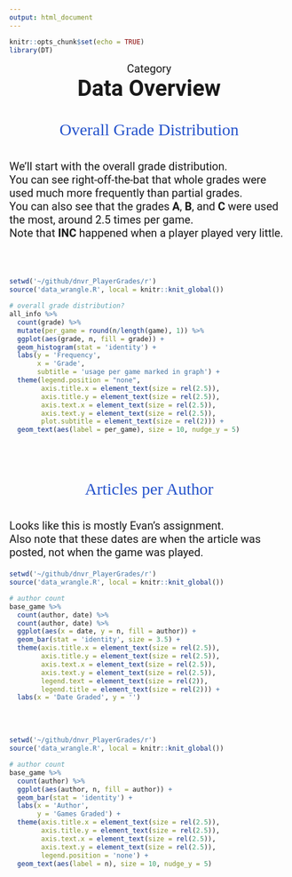```yaml
---
output: html_document
---
```


```r
knitr::opts_chunk$set(echo = TRUE)
library(DT)
```

<p id = "cat">Category</p>
<strong><p id = "title">Data Overview</p></strong>
<br><br>
<p id="section">Overall Grade Distribution</p>
<br>
<p id="desc">We'll start with the overall grade distribution.<br>You can see right-off-the-bat that whole grades were used much more frequently than partial grades.<br>You can also see that the grades <strong>A</strong>, <strong>B</strong>, and <strong>C</strong> were used the most, around 2.5 times per game.<br>Note that <strong>INC</strong> happened when a player played very little.</p>
<br><br>
```r
setwd('~/github/dnvr_PlayerGrades/r')
source('data_wrangle.R', local = knitr::knit_global())

# overall grade distribution?
all_info %>% 
  count(grade) %>% 
  mutate(per_game = round(n/length(game), 1)) %>% 
  ggplot(aes(grade, n, fill = grade)) + 
  geom_histogram(stat = 'identity') +
  labs(y = 'Frequency',
       x = 'Grade',
       subtitle = 'usage per game marked in graph') +
  theme(legend.position = "none",
        axis.title.x = element_text(size = rel(2.5)),
        axis.title.y = element_text(size = rel(2.5)),
        axis.text.x = element_text(size = rel(2.5)),
        axis.text.y = element_text(size = rel(2.5)),
        plot.subtitle = element_text(size = rel(2))) +
  geom_text(aes(label = per_game), size = 10, nudge_y = 5)
```
<br><br><br><br>
<p id="section">Articles per Author</p>
<br>
<p id="desc">Looks like this is mostly Evan's assignment.<br>Also note that these dates are when the article was posted, not when the game was played.</p>
```r
setwd('~/github/dnvr_PlayerGrades/r')
source('data_wrangle.R', local = knitr::knit_global())

# author count
base_game %>% 
  count(author, date) %>% 
  count(author, date) %>% 
  ggplot(aes(x = date, y = n, fill = author)) +
  geom_bar(stat = 'identity', size = 3.5) +
  theme(axis.title.x = element_text(size = rel(2.5)),
        axis.title.y = element_text(size = rel(2.5)),
        axis.text.x = element_text(size = rel(2.5)),
        axis.text.y = element_text(size = rel(2.5)),
        legend.text = element_text(size = rel(2)),
        legend.title = element_text(size = rel(2))) +
  labs(x = 'Date Graded', y = '')
```
<br><br>
```r
setwd('~/github/dnvr_PlayerGrades/r')
source('data_wrangle.R', local = knitr::knit_global())

# author count
base_game %>% 
  count(author) %>%
  ggplot(aes(author, n, fill = author)) +
  geom_bar(stat = 'identity') +
  labs(x = 'Author',
       y = 'Games Graded') +
  theme(axis.title.x = element_text(size = rel(2.5)),
        axis.title.y = element_text(size = rel(2.5)),
        axis.text.x = element_text(size = rel(2.5)),
        axis.text.y = element_text(size = rel(2.5)),
        legend.position = 'none') +
  geom_text(aes(label = n), size = 10, nudge_y = 5)

```








<style>
@import url('https://fonts.googleapis.com/css2?family=Roboto:wght@500&display=swap');
@import url('https://fonts.googleapis.com/css2?family=Zilla+Slab:wght@300;500&display=swap');

#cat{
  margin: auto;
  text-align: center;
  font-size: 20px;
  font-family: 'Roboto', sans-serif;
}

#title{
  margin: auto;
  text-align: center;
  font-size: 40px;
  font-family: 'Roboto', sans-serif;
}

#desc{
  font-size: 20px;
  font-family: 'Roboto', sans-serif;
}

#section{
  margin: auto;
  text-align: center;
  font-family: 'Zilla Slab', serif;
  font-size: 30px;
  color: #2553CC;
}

</style>
